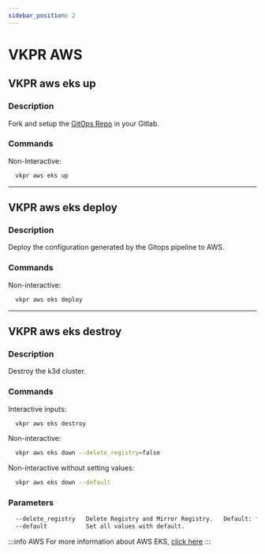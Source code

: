 ```yaml
---
sidebar_position: 2
---
```


# VKPR AWS

## VKPR aws eks up

### Description

Fork and setup the [GitOps Repo](https://gitlab.com/vkpr/aws-eks) in your Gitlab.

### Commands

Non-Interactive:

```bash
  vkpr aws eks up
```

---

## VKPR aws eks deploy

### Description

Deploy the configuration generated by the Gitops pipeline to AWS.

### Commands

Non-interactive:

```bash
  vkpr aws eks deploy
```

---

## VKPR aws eks destroy

### Description

Destroy the k3d cluster.

### Commands

Interactive inputs:

```bash
  vkpr aws eks destroy
```

Non-interactive:

```bash
  vkpr aws eks down --delete_registry=false
```

Non-interactive without setting values:

```bash
  vkpr aws eks down --default
```

### Parameters

```bash
  --delete_registry   Delete Registry and Mirror Registry.   Default: false
  --default           Set all values with default.
```

:::info AWS
  For more information about AWS EKS, [click here](https://aws.amazon.com/pt/eks/)
:::